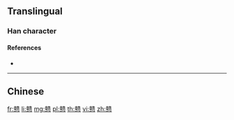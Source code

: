 {{character info/new}}
{{also|戇}}
==Translingual==

===Han character===
{{Han char|rn=61|rad=心|as=21|sn=25|four=|canj=YOP|ids=⿱赣心}}

====References====
* {{Han ref|kx=0409.291|hdz=42372.240|uh=6206|ud=25094}}

----

==Chinese==
{{zh-see|戇}}

[[fr:戆]]
[[li:戆]]
[[mg:戆]]
[[pl:戆]]
[[th:戆]]
[[vi:戆]]
[[zh:戆]]